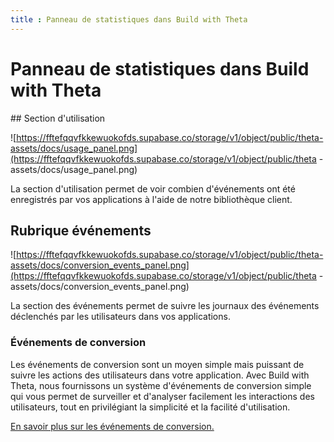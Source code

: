 ```yaml
---
title : Panneau de statistiques dans Build with Theta
---
```


# Panneau de statistiques dans Build with Theta

## Section d'utilisation

![https://fftefqqvfkkewuokofds.supabase.co/storage/v1/object/public/theta-assets/docs/usage_panel.png](https://fftefqqvfkkewuokofds.supabase.co/storage/v1/object/public/theta -assets/docs/usage_panel.png)

La section d'utilisation permet de voir combien d'événements ont été enregistrés par vos applications à l'aide de notre bibliothèque client.

## Rubrique événements

![https://fftefqqvfkkewuokofds.supabase.co/storage/v1/object/public/theta-assets/docs/conversion_events_panel.png](https://fftefqqvfkkewuokofds.supabase.co/storage/v1/object/public/theta -assets/docs/conversion_events_panel.png)

La section des événements permet de suivre les journaux des événements déclenchés par les utilisateurs dans vos applications.

### Événements de conversion

Les événements de conversion sont un moyen simple mais puissant de suivre les actions des utilisateurs dans votre application. Avec Build with Theta, nous fournissons un système d'événements de conversion simple qui vous permet de surveiller et d'analyser facilement les interactions des utilisateurs, tout en privilégiant la simplicité et la facilité d'utilisation.

[En savoir plus sur les événements de conversion.](https://docs.buildwiththeta.com/en/studio/conversion_events)